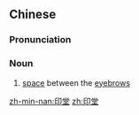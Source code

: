 ==Chinese==
{{zh-forms}}

===Pronunciation===
{{zh-pron
|m=yìntáng
|c=jan3 tong4
|mn=qz,tw,xm,zz:ìn-tông
|cat=n
}}

===Noun===
{{zh-noun}}

# [[space]] between the [[eyebrow]]s

[[zh-min-nan:印堂]]
[[zh:印堂]]